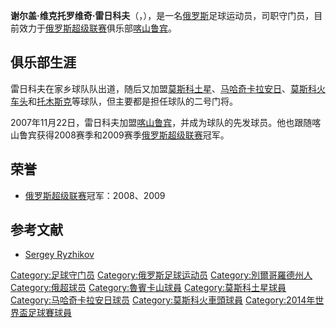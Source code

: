 {{noteTA|G1=football|G2=UEFA
|1=zh-hans:雷日科夫; zh-hk:尼治哥夫; zh-tw:雷日科夫}}
{{Football player infobox
| playername = 谢尔盖·雷日科夫<br />''Сергей Рыжиков''
| image = [[File:Ryzhikov.JPG|200px]]
| fullname = <small>Сергей Викторович Рыжиков</small>
| height = {{height|m=1.94}}
| nickname =
| dateofbirth = {{birth date and age|1980|9|19}}
| cityofbirth = [[别尔哥罗德州|别尔哥罗德州]][[舍别基诺|舍别基诺]]
| countryofbirth = {{USSR}}
| currentclub = [[喀山鲁宾足球俱乐部|喀山鲁宾]]
| clubnumber = 77
| position = 守门员
| youthyears = 
| youthclubs = 
| years = 1999-01<br />2002-04<br />2005<br />2006-07<br />2007<br />2008-
| clubs = {{tsl|en|FC Salyut-Energia Belgorod||别尔哥罗德}}<br />[[莫斯科州土星足球俱乐部|莫斯科土星]]<br />[[马哈奇卡拉安日足球俱乐部|马哈奇卡拉安日]]<br />[[莫斯科火车头足球俱乐部|莫斯科火车头]]<br /> →[[湯斯克足球會|托木斯克]]<br /> [[喀山鲁宾足球俱乐部|喀山鲁宾]]
| caps(goals) = 18 (0)<br /> 3 (0) <br /> 39 (0)<br /> 2 (0) <br /> 5 (0) <br /> 85 (0)
| nationalyears = 
| nationalteam = 
| nationalcaps(goals) =  
| pcupdate = 2011年3月26日 (六) 02:01 (UTC)
| ntupdate = 
}}
'''谢尔盖·维克托罗维奇·雷日科夫'''（{{lang-ru|Сергей Викторович Рыжиков}}，{{bd|1980年|9月19日|catIdx=S}}），是一名[[俄罗斯|俄罗斯]]足球运动员，司职守门员，目前效力于[[俄罗斯超级联赛|俄罗斯超级联赛]]俱乐部[[喀山鲁宾足球俱乐部|喀山鲁宾]]。

== 俱乐部生涯 ==
雷日科夫在家乡球队{{tsl|en|FC Salyut-Energia Belgorod||别尔哥罗德}}队出道，随后又加盟[[莫斯科州土星足球俱乐部|莫斯科土星]]、[[马哈奇卡拉安日足球俱乐部|马哈奇卡拉安日]]、[[莫斯科火车头足球俱乐部|莫斯科火车头]]和[[湯斯克足球會|托木斯克]]等球队，但主要都是担任球队的二号门将。

2007年11月22日，雷日科夫加盟[[喀山鲁宾足球俱乐部|喀山鲁宾]]，并成为球队的先发球员。他也跟随喀山鲁宾获得2008赛季和2009赛季[[俄罗斯超级联赛|俄罗斯超级联赛]]冠军。

== 荣誉 ==
* [[俄罗斯超级联赛|俄罗斯超级联赛]]冠军：2008、2009

== 参考文献 ==
* [http://www.footbo.com/Players/Sergey_Ryzhikov Sergey Ryzhikov]{{Wayback|url=http://www.footbo.com/Players/Sergey_Ryzhikov |date=20101003212111 }}{{en}}

{{2014年世界盃足球賽俄羅斯參賽名單}}

{{DEFAULTSORT:Ryzhikov, Sergey Viktorovich}}
[[Category:足球守门员|Category:足球守门员]]
[[Category:俄罗斯足球运动员|Category:俄罗斯足球运动员]]
[[Category:別爾哥羅德州人|Category:別爾哥羅德州人]]
[[Category:俄超球员|Category:俄超球员]]
[[Category:魯賓卡山球員|Category:魯賓卡山球員]]
[[Category:莫斯科土星球員|Category:莫斯科土星球員]]
[[Category:马哈奇卡拉安日球员|Category:马哈奇卡拉安日球员]]
[[Category:莫斯科火車頭球員|Category:莫斯科火車頭球員]]
[[Category:2014年世界盃足球賽球員|Category:2014年世界盃足球賽球員]]
